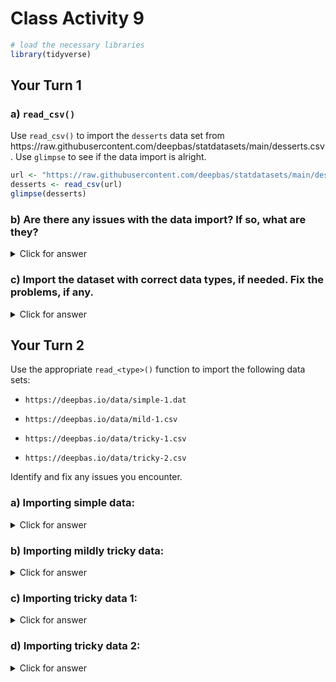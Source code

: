 # Class Activity 9

```r
# load the necessary libraries
library(tidyverse)
```


## Your Turn 1

### a) `read_csv()`

Use `read_csv()` to import the `desserts` data set from https://raw.githubusercontent.com/deepbas/statdatasets/main/desserts.csv. Use `glimpse` to see if the data import is alright.

```r
url <- "https://raw.githubusercontent.com/deepbas/statdatasets/main/desserts.csv"
desserts <- read_csv(url)
glimpse(desserts)
```

### b) Are there any issues with the data import? If so, what are they?

<details>
<summary class="answer">Click for answer</summary>

*Answer:* Based on the output of glimpse, we can see that the 'technical' column should be a numeric column and the 'uk_airdate' column should be a date column. We can also identify any issues with missing values.


```r
# your r-code

desserts <- read_csv(url,
  col_types = list(
    technical = col_number(),
    uk_airdate = col_date()
  )
)

problems(desserts)
```

</details>


### c) Import the dataset with correct data types, if needed. Fix the problems, if any.

<details>
<summary class="answer">Click for answer</summary>

```R
desserts <- read_csv(url,
  col_types = list(
    technical = col_number(),
    uk_airdate = col_date()
  )
)

problems(desserts)
```



```r
desserts <- read_csv(url,
    col_types = list(
    technical = col_number(), 
    uk_airdate = col_date(format = "%d %B %Y")
  ) 
)

problems(desserts)
```



```r
desserts <- read_csv(url,
  col_types = list(
    technical = col_number(), 
    uk_airdate = col_date(format = "%d %B %Y")
  ),
  na = c("", "NA", "N/A")
)

problems(desserts)
```

</details>


## Your Turn 2

Use the appropriate `read_<type>()` function to import the following data sets:

- `https://deepbas.io/data/simple-1.dat`

- `https://deepbas.io/data/mild-1.csv`

- `https://deepbas.io/data/tricky-1.csv`

- `https://deepbas.io/data/tricky-2.csv`


Identify and fix any issues you encounter.

### a)  Importing simple data:

<details>
<summary class="answer">Click for answer</summary>

```r
simple1 <- readr::read_csv("https://deepbas.io/data/simple-1.dat")
problems(simple1)
```

</details>

### b) Importing mildly tricky data:

<details>
<summary class="answer">Click for answer</summary>

```r
mild1 <- readr::read_delim("https://deepbas.io/data/mild-1.csv", delim = "|")
problems(mild1)
```

</details>

### c) Importing tricky data 1:

<details>
<summary class="answer">Click for answer</summary>

```r
tricky1 <-  read_csv("https://deepbas.io/data/tricky-1.csv")
problems(tricky1)

# Fix missing values
tricky1[3, ] <- c(tricky1[3, 1:2], NA, tricky1[3, 3:4])
tricky1[6, ] <- c(tricky1[4, 1], NA, tricky1[4, 3:5])
```

</details>


### d) Importing tricky data 2:

<details>
<summary class="answer">Click for answer</summary>


```r
tricky2 <- read_csv("https://deepbas.io/data/tricky-2.csv")
problems(tricky2)

# Fix missing values
tricky2_part1 <- read_csv("https://deepbas.io/data/tricky-2.csv", n_max = 7) %>%
  separate(city, c("city", "state"), sep = ",") %>%
  select(-c(7))

tricky2_part2 <- read_csv(
  "https://deepbas.io/data/tricky-2.csv",
  skip = 8, 
  col_names = c("iata", "airport", "city", "state",  "latitude", "longitude")
)

# Combine parts
data_combined <- full_join(tricky2_part1, tricky2_part2)

```



</details>
